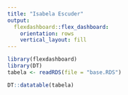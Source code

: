 ```yaml
---
title: "Isabela Escuder"
output: 
  flexdashboard::flex_dashboard:
    orientation: rows
    vertical_layout: fill
---
```


```r
library(flexdashboard)
library(DT)
tabela <- readRDS(file = "base.RDS")
```


```r
DT::datatable(tabela)

```
